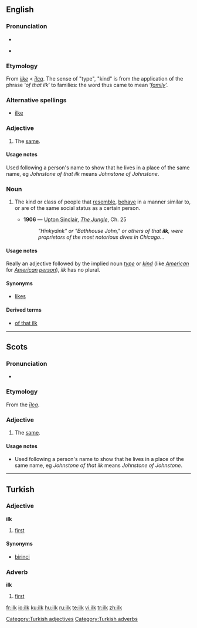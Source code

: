 {{was wotd|2006|June|8}}
==English==

===Pronunciation===
*{{IPA|/ɪlk/}}
*{{audio|en-us-ilk.ogg|Audio (US)}}
*:{{rhymes|ɪlk}}

===Etymology===
From {{ME.}} ''[[ilke]]'' < {{OE.}} ''[[īlca]]''. The sense of "type", "kind" is from the application of the phrase ‘''of that ilk''’ to families: the word thus came to mean ‘''[[family]]''’.

===Alternative spellings===
* [[ilke]]

===Adjective===
{{en-adj|-}}

# {{context|Scottish|and|Northern|_|UK}} The [[same]].

====Usage notes====
Used following a person's name to show that he lives in a place of the same name, eg ''Johnstone of that ilk'' means ''Johnstone of Johnstone''.

===Noun===
{{en-noun|-}}

# {{context|often|derogatory|or|humorous}} The kind or class of people that [[resemble]], [[behave]] in a manner similar to, or are of the same social status as a certain person.
#*'''1906''' — [[w:Upton Sinclair|Upton Sinclair]], ''[[s:The Jungle|The Jungle]]'', Ch. 25
#*:''"Hinkydink" or "Bathhouse John," or others of that '''ilk''', were proprietors of the most notorious dives in Chicago...''

====Usage notes====
Really an adjective followed by the implied noun ''[[type]]'' or ''[[kind]]'' (like ''[[American]]'' for ''[[American]] [[person]]''), ''ilk'' has no plural.

====Synonyms====
*[[likes]]

====Derived terms====
*[[of that ilk]]

----

==Scots==

===Pronunciation===
*{{IPA|/ɪlk/}}

===Etymology===
From the {{OE.|sco}} ''[[īlca]]''.

===Adjective===
{{en-adj|-}}

# The [[same]].

====Usage notes====
*Used following a person's name to show that he lives in a place of the same name, eg ''Johnstone of that ilk'' means ''Johnstone of Johnstone''.

----

==Turkish==

===Adjective===
'''ilk'''

# [[first]]

====Synonyms====
*[[birinci]]

===Adverb===
'''ilk'''

# [[first]]

[[Category:Turkish adjectives]]
[[Category:Turkish adverbs]]

[[fr:ilk]]
[[io:ilk]]
[[ku:ilk]]
[[hu:ilk]]
[[ru:ilk]]
[[te:ilk]]
[[vi:ilk]]
[[tr:ilk]]
[[zh:ilk]]